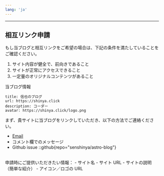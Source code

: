 ```yaml
---
lang: 'ja'
---
```


<FriendCard 
  name="Oliver Chen" 
  url="https://oliverchen12.github.io" 
  avatar="https://blog-img.shinya.click/2024/5e107c1356d8cd90f1b98d170368c2df.jpg" 
  description="互联网新星" 
/>

<FriendCard 
  name="Sun Yushuo" 
  url="https://yyd-piren.github.io" 
  avatar="https://blog-img.shinya.click/2024/a63e3e016fdaf653fde08969916830eb.JPG" 
  description="风雨湿征衣" 
/>

<FriendCard 
  name="子行" 
  url="https://www.cnblogs.com/fallingdust" 
  avatar="https://blog-img.shinya.click/2024/9387729ab1b3f7f1c9a7c644d306c851.PNG" 
  description="往日痕迹" 
/>

<FriendCard 
  name="Ancy" 
  url="https://anxcye.com" 
  avatar="https://avatars.githubusercontent.com/u/91717732" 
  description="Coding with love!"
/>

<FriendCard 
  name="Zwei" 
  url="https://zwei.de.eu.org" 
  avatar="https://avatars.githubusercontent.com/u/110226580?v=4" 
  description="人生如白驹过隙，历史似长河永流"
/>

---

## 相互リンク申請

もし当ブログと相互リンクをご希望の場合は、下記の条件を満たしていることをご確認ください。
1. サイト内容が健全で、前向きであること
2. サイトが正常にアクセスできること
3. 一定量のオリジナルコンテンツがあること

当ブログ情報
```
title: 信也のブログ
url: https://shinya.click
description: コーダー
avatar: https://shinya.click/logo.png
```

まず、貴サイトに当ブログをリンクしていただき、以下の方法でご連絡ください。
- [Email](mailto:kobayashi_shinya@outlook.com)
- コメント欄でのメッセージ
- Github issue
::github{repo="senshinya/astro-blog"}

<br />
申請時にご提供いただきたい情報：
- サイト名
- サイト URL
- サイトの説明（簡単な紹介）
- アイコン／ロゴの URL
